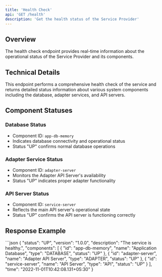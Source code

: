 ```yaml
---
title: 'Health Check'
api: 'GET /health'
description: 'Get the health status of the Service Provider'
---
```


## Overview
The health check endpoint provides real-time information about the operational status of the Service Provider and its components.

## Technical Details
This endpoint performs a comprehensive health check of the service and returns detailed status information about various system components including the database, adapter services, and API servers.

## Component Statuses

### Database Status
- Component ID: `app-db-memory`
- Indicates database connectivity and operational status
- Status "UP" confirms normal database operations

### Adapter Service Status
- Component ID: `adapter-server`
- Monitors the Adapter API Server's availability
- Status "UP" indicates proper adapter functionality

### API Server Status
- Component ID: `service-server`
- Reflects the main API server's operational state
- Status "UP" confirms the API server is functioning correctly

## Response Example

<ResponseExample>
```json
{
    "status": "UP",
    "version": "1.0.0",
    "description": "The service is healthy.",
    "components": [
        {
            "id": "app-db-memory",
            "name": "Application Database",
            "type": "DATABASE",
            "status": "UP"
        },
        {
            "id": "adapter-server",
            "name": "Adapter API Server",
            "type": "ADAPTER",
            "status": "UP"
        },
        {
            "id": "service-server",
            "name": "API Server",
            "type": "API",
            "status": "UP"
        }
    ],
    "time": "2022-11-01T10:42:08.131+05:30"
}
